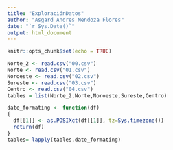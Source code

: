 ---
title: "ExploraciónDatos"
author: "Asgard Andres Mendoza Flores"
date: "`r Sys.Date()`"
output: html_document
---

```{r setup, include=FALSE}
knitr::opts_chunk$set(echo = TRUE)
```

```{r}
Norte_2 <- read.csv("00.csv")
Norte <- read.csv("01.csv")
Noroeste <- read.csv("02.csv")
Sureste <- read.csv("03.csv")
Centro <- read.csv("04.csv")
tables = list(Norte_2,Norte,Noroeste,Sureste,Centro)
```

```{r}
date_formating <- function(df) 
{
  df[[1]] <- as.POSIXct(df[[1]], tz=Sys.timezone())
  return(df)
}
tables= lapply(tables,date_formating)
```

```{r}
```
```{r}
```

